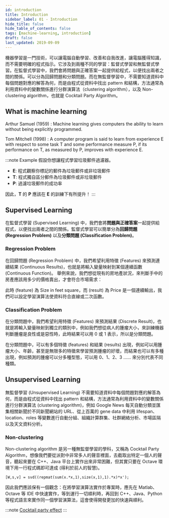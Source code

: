 ```yaml
---
id: introduction
title: Introduction
sidebar_label: 01 - Introduction
hide_title: false
hide_table_of_contents: false
tags: [machine-learning, introduction]
draft: false
last_updated: 2019-09-09
---
```


機器學習是一門技術，可以讓電腦自動學習、改善和自我改進，讓電腦獲得知識，而不需要明確的程式指示。它涉及到兩種不同的學習：監督式學習和無監督式學習。在監督式學習中，我們會將問題與正確答案一起提供給程式，以便找出兩者之間的關係。可以分為回歸問題和分類問題。而在無監督學習中，不需要知道資料中每個問題對應的解答為何，而是由程式從資料中找出 pattern 和結構，方法通常為利用資料中的變數關係進行分群演算法（clustering algorithm），以及 Non-clustering algorithm，也就是 Cocktail Party Algorithm。

## What is machine learning

Arthur Samuel \(1959\) : Machine learning gives computers the ability to learn without being explicitly programmed.

Tom Mitchell \(1998\) : A computer program is said to learn from experience E with respect to some task T and some performance measure P, if its performance on T, as measured by P, improves with experience E.

:::note Example
假設你想讓程式學習垃圾郵件過濾器。

- **E**: 程式觀察你標記的郵件為垃圾郵件或非垃圾郵件
- **T**: 程式獨自區分郵件為垃圾郵件或非垃圾郵件
- **P**: 過濾垃圾郵件的成功率

因此，**T** 的 **P** 應該在 **E** 的訓練下有所提升！
:::

## Supervised Learning

在監督式學習 (Supervised Learning) 中，我們會將**問題與正確答案**一起提供給程式，以便找出兩者之間的關係。監督式學習可以簡單分為**回歸問題 (Regression Problem)** 以及**分類問題 (Classification Problem)**。

### Regression Problem

在回歸問題 (Regression Problem) 中，我們希望利用特徵 (Features) 來預測連續結果 (Continuous Results)，也就是將輸入變量映射到某個連續函數 (Continuous Function)。 舉例來說，我們想從現有的房地產狀況，來判斷手中的房產應該用多少的價格賣出，才會符合市場需求：

此時 (feature) 為 Size in feet square，而 (result) 為 Price 是一個連續輸出，我們可以設定學習演算法使資料符合直線或二次函數。

<fig
  src="/img/learning/machine-learning/01-introduction/regression.jpg"
  caption="Regression Problem"
/>

### Classification Problem

在分類問題中，我們希望利用特徵 (Features) 來預測結果 (Discrete Result)，也就是將輸入變量映射到獨立的類別中，例如我們想從病人的腫瘤大小，來訓練機器判斷腫瘤是良性或是惡性時，此時結果可以用 0 或 1 表示，所以是分類問題。

<fig
  src="/img/learning/machine-learning/01-introduction/classification.jpg"
  caption="Classification Problem"
/>

在分類問題中，可以有多個特徵 (features) 和結果 (results) 出現，例如可以用腫瘤大小、年齡，甚至是無限多的特徵來學習預測腫瘤的好壞，而結果也可以有多種出現，例如預測的腫瘤可以分多種型態，可以用 0、1、2、3 …… 來分別代表不同種類。

<fig
  src="/img/learning/machine-learning/01-introduction/classification_with_more_features.jpg"
  caption="Classification Problem with more features"
/>

## Unsupervised Learning

無監督學習 (Unsupervised Learning) 不需要知道資料中每個問題對應的解答為何，而是由程式從資料中找出 pattern 和結構，方法通常為利用資料中的變數關係進行分群演算法 (clustering algorithm)，例如 Google News 每天自動分類並匯集相關新聞於不同新聞網站的 URL、從上百萬的 gene data 中利用 lifespan、location、roles 等變數進行自動分組、組織計算群集、社群網絡分析、市場區隔以及天文資料分析。

### Non-clustering

Non-clustering algorithm 是另一種無監督學習的學科，又稱為 Cocktail Party Algorithm，想像我們要從派對中非常多人的聲音裡面，去截取出特定一個人的聲音，聽起來要在 C++、Java 平台上實作出來非常困難，但其實只要在 Octave 環境下用一行程式碼即可達成 (得利於前人的智慧)。

```text
[W,s,v] = svd((repmat(sum(x.*x,1),size(x,1),1).*x)*x');
```

因此我們應該保有一個觀念：在將學習演算法實作於專案時，應先在 Matlab、Octave 等 IDE 中快速實作，等到運行一切順利時，再回到 C++、Java、Python 等程式語言來實作同一個學習演算法，這會使得開發更加的快速與順利。

:::note
[Cocktail party effect](https://en.wikipedia.org/wiki/Cocktail_party_effect)
:::
